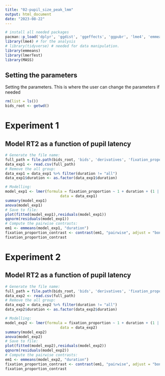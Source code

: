 ```yaml
---
title: "02-pupil_size_peak_lmm"
output: html_document
date: "2023-08-22"
---
```


```r
# install all needed packages 
pacman::p_load('dplyr', 'ggdist', 'ggeffects', 'ggpubr', 'lme4', 'emmeans', 'rstatix', 'car', 'rsq', 'sjPlot', 'MASS')
library(lme4) # for the analysis
# library(tidyverse) # needed for data manipulation.
library(emmeans)
library(lmerTest)
library(MASS)
```

##  Setting the parameters
Setting the parameters. This is where the user can change the parameters if needed

```r
rm(list = ls())
bids_root <- getwd()

```
# Experiment 1
## Model RT2 as a function of pupil latency
```r
# Generate the file name:
full_path = file.path(bids_root, 'bids', 'derivatives', 'fixation_proportion', 'prp', 'fixation_proportion.csv')
data_exp1 <- read.csv(full_path)
# Remove the all group:
data_exp1 = data_exp1 %>% filter(duration != "all")
data_exp1$duration <- as.factor(data_exp1$duration)

# Modelling:
model_exp1 <- lmer(formula = fixation_proportion ~ 1 + duration + (1 | sub_id), 
                         data = data_exp1)
summary(model_exp1)
anova(model_exp1)
# Save to file:
plot(fitted(model_exp1),residuals(model_exp1))
qqnorm(residuals(model_exp1))
# Compute the pairwise contrasts:
em1 <- emmeans(model_exp1, "duration")
fixation_proportion_contrast <- contrast(em1, "pairwise", adjust = "bonferroni")
fixation_proportion_contrast
```
# Experiment 2
## Model RT2 as a function of pupil latency
```r
# Generate the file name:
full_path = file.path(bids_root, 'bids', 'derivatives', 'fixation_proportion', 'introspection', 'fixation_proportion.csv')
data_exp2 <- read.csv(full_path)
# Remove the all group:
data_exp2 = data_exp2 %>% filter(duration != "all")
data_exp2$duration <- as.factor(data_exp2$duration)

# Modelling:
model_exp2 <- lmer(formula = fixation_proportion ~ 1 + duration + (1 | sub_id), 
                         data = data_exp2)
summary(model_exp2)
anova(model_exp2)
# Save to file:
plot(fitted(model_exp2),residuals(model_exp2))
qqnorm(residuals(model_exp2))
# Compute the pairwise contrasts:
em1 <- emmeans(model_exp2, "duration")
fixation_proportion_contrast <- contrast(em1, "pairwise", adjust = "bonferroni")
fixation_proportion_contrast
```